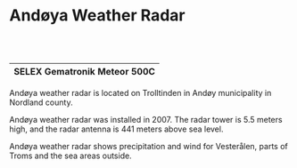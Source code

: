 # Andøya Weather Radar

<br></br>

| SELEX Gematronik Meteor 500C |
| ---------------------------- |

Andøya weather radar is located on Trolltinden in Andøy municipality in Nordland county.

Andøya weather radar was installed in 2007. The radar tower is 5.5 meters high, and the radar antenna is 441 meters above sea level.

Andøya weather radar shows precipitation and wind for Vesterålen, parts of Troms and the sea areas outside.
